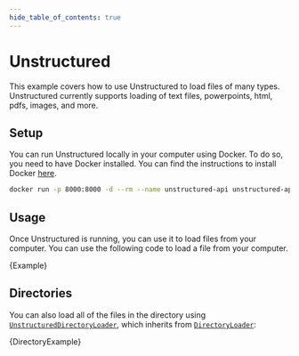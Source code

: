 ```yaml
---
hide_table_of_contents: true
---
```


# Unstructured

This example covers how to use Unstructured to load files of many types. Unstructured currently supports loading of text files, powerpoints, html, pdfs, images, and more.

## Setup

You can run Unstructured locally in your computer using Docker. To do so, you need to have Docker installed. You can find the instructions to install Docker [here](https://docs.docker.com/get-docker/).

```bash
docker run -p 8000:8000 -d --rm --name unstructured-api unstructured-api downloads.unstructured.io/unstructured-io/unstructured-api:latest --port 8000 --host 0.0.0.0
```

## Usage

Once Unstructured is running, you can use it to load files from your computer. You can use the following code to load a file from your computer.


<CodeBlock language="typescript">{Example}</CodeBlock>

## Directories

You can also load all of the files in the directory using [`UnstructuredDirectoryLoader`](https://v02.api.js.langchain.com/classes/langchain_document_loaders_fs_unstructured.UnstructuredDirectoryLoader.html), which inherits from [`DirectoryLoader`](/docs/integrations/document_loaders/file_loaders/directory):


<CodeBlock language="typescript">{DirectoryExample}</CodeBlock>

